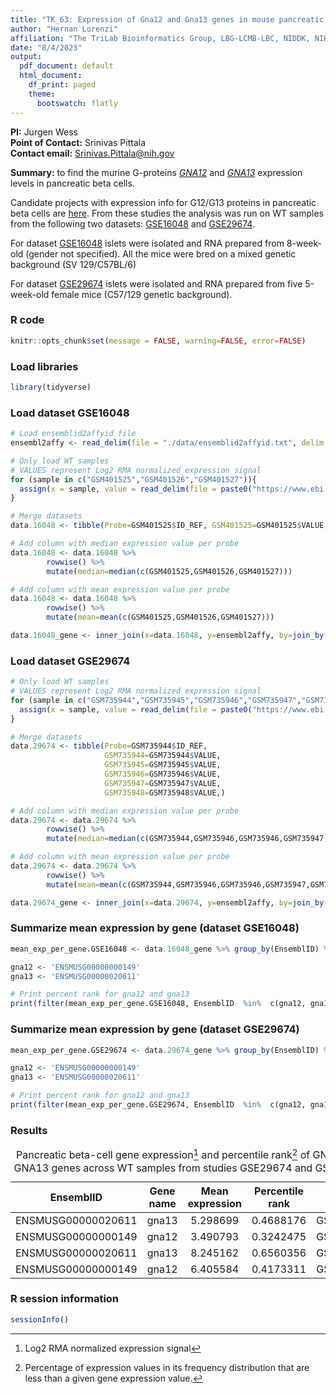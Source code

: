 ```yaml
---
title: "TK_63: Expression of Gna12 and Gna13 genes in mouse pancreatic beta cells"
author: "Hernan Lorenzi"
affiliation: "The TriLab Bioinformatics Group, LBG-LCMB-LBC, NIDDK, NIH"
date: "8/4/2023"
output:
  pdf_document: default
  html_document:
    df_print: paged
    theme:
      bootswatch: flatly
---
```


```{=html}
<style type="text/css">

h1.title {
  font-size: 38px;
  text-align: center;
}
h4.author {
  font-size: 24px;
  text-align: center;
}
h4.affiliation {
  font-size: 24px;
  text-align: center;
}
h4.date {
  font-size: 24px;
  text-align: center;
}
</style>
```
**PI:** Jurgen Wess\
**Point of Contact:** Srinivas Pittala\
**Contact email:**
[Srinivas.Pittala\@nih.gov](mailto:Contact_name@nih.gov){.email}

**Summary:** to find the murine G-proteins
[*GNA12*](https://www.uniprot.org/uniprotkb/P27600/entry) and
[*GNA13*](https://www.uniprot.org/uniprotkb/P27601/entry) expression levels in
pancreatic beta cells.

Candidate projects with expression info for G12/G13 proteins in pancreatic beta
cells are
[here](https://gcc02.safelinks.protection.outlook.com/?url=https%3A%2F%2Fwww.informatics.jax.org%2Fgxd%2Fhtexp_index%2Fsummary%3Fstructure%3Dpancreatic%2Bislet%26theilerStage%3D0%26_theilerStage%3D1%26age%3DANY%26_age%3D1%26mutatedIn%3D%26strain%3D%26sex%3D%26method%3D%26text%3D%26textScope%3DTitle%26textScope%3DDescription%26arrayExpressID%3D&data=05%7C01%7Chernan.lorenzi%40nih.gov%7Ce6ad33a500ca4594ac1208db9520044a%7C14b77578977342d58507251ca2dc2b06%7C0%7C0%7C638267736961442889%7CUnknown%7CTWFpbGZsb3d8eyJWIjoiMC4wLjAwMDAiLCJQIjoiV2luMzIiLCJBTiI6Ik1haWwiLCJXVCI6Mn0%3D%7C3000%7C%7C%7C&sdata=6PdBA9J0oLytLJ4xWeaUumRiHfvxNJm1cEvGjbXXXAQ%3D&reserved=0).
From these studies the analysis was run on WT samples from the following two
datasets:
[GSE16048](https://www.ncbi.nlm.nih.gov/projects/geo/query/acc.cgi?acc=GSE16048)
and [GSE29674](https://www.ncbi.nlm.nih.gov/geo/query/acc.cgi?acc=GSE29674).

For dataset
[GSE16048](https://www.ncbi.nlm.nih.gov/projects/geo/query/acc.cgi?acc=GSE16048)
islets were isolated and RNA prepared from 8-week-old (gender not specified).
All the mice were bred on a mixed genetic background (SV 129/C57BL/6)

For dataset
[GSE29674](https://www.ncbi.nlm.nih.gov/geo/query/acc.cgi?acc=GSE29674) islets
were isolated and RNA prepared from five 5-week-old female mice (C57/129 genetic
background).

### R code

```r
knitr::opts_chunk$set(message = FALSE, warning=FALSE, error=FALSE)
```

### Load libraries

```r
library(tidyverse)
```

### Load dataset GSE16048

```r
# Load ensemblid2affyid file
ensembl2affy <- read_delim(file = "./data/ensemblid2affyid.txt", delim = "\t", col_names = c("EnsemblID", "Affy_MOE430A_ID", "Affy_MOE430B_ID"), skip = 1)

# Only load WT samples
# VALUES represent Log2 RMA normalized expression signal
for (sample in c("GSM401525","GSM401526","GSM401527")){ 
  assign(x = sample, value = read_delim(file = paste0("https://www.ebi.ac.uk/biostudies/files/E-GEOD-16048/",sample,"_sample_table.txt"), delim = "\t"))
}

# Merge datasets
data.16048 <- tibble(Probe=GSM401525$ID_REF, GSM401525=GSM401525$VALUE, GSM401526=GSM401526$VALUE, GSM401527=GSM401527$VALUE)

# Add column with median expression value per probe
data.16048 <- data.16048 %>% 
        rowwise() %>% 
        mutate(median=median(c(GSM401525,GSM401526,GSM401527)))

# Add column with mean expression value per probe
data.16048 <- data.16048 %>% 
        rowwise() %>% 
        mutate(mean=mean(c(GSM401525,GSM401526,GSM401527)))

data.16048_gene <- inner_join(x=data.16048, y=ensembl2affy, by=join_by(Probe == Affy_MOE430A_ID))
```

### Load dataset GSE29674

```r
# Only load WT samples
# VALUES represent Log2 RMA normalized expression signal
for (sample in c("GSM735944","GSM735945","GSM735946","GSM735947","GSM735948")){ 
  assign(x = sample, value = read_delim(file = paste0("https://www.ebi.ac.uk/biostudies/files/E-GEOD-29674/",sample,"_sample_table.txt"), delim = "\t"))
}

# Merge datasets
data.29674 <- tibble(Probe=GSM735944$ID_REF, 
                     GSM735944=GSM735944$VALUE, 
                     GSM735945=GSM735945$VALUE,
                     GSM735946=GSM735946$VALUE,
                     GSM735947=GSM735947$VALUE,
                     GSM735948=GSM735948$VALUE,)

# Add column with median expression value per probe
data.29674 <- data.29674 %>% 
        rowwise() %>% 
        mutate(median=median(c(GSM735944,GSM735946,GSM735946,GSM735947,GSM735948)))

# Add column with mean expression value per probe
data.29674 <- data.29674 %>% 
        rowwise() %>% 
        mutate(mean=mean(c(GSM735944,GSM735946,GSM735946,GSM735947,GSM735948)))

data.29674_gene <- inner_join(x=data.29674, y=ensembl2affy, by=join_by(Probe == Affy_MOE430A_ID))
```

### Summarize mean expression by gene (dataset GSE16048)

```r
mean_exp_per_gene.GSE16048 <- data.16048_gene %>% group_by(EnsemblID) %>% summarise(Mean_exp=mean(mean)) %>% arrange(desc(Mean_exp)) %>% mutate(Dataset="GSE16048") %>% mutate(Percent_rank=percent_rank(Mean_exp))

gna12 <- 'ENSMUSG00000000149'
gna13 <- 'ENSMUSG00000020611'

# Print percent rank for gna12 and gna13
print(filter(mean_exp_per_gene.GSE16048, EnsemblID  %in%  c(gna12, gna13)))
```

### Summarize mean expression by gene (dataset GSE29674)

```r
mean_exp_per_gene.GSE29674 <- data.29674_gene %>% group_by(EnsemblID) %>% summarise(Mean_exp=mean(mean)) %>% arrange(desc(Mean_exp)) %>% mutate(Dataset="GSE29674") %>% mutate(Percent_rank=percent_rank(Mean_exp))

gna12 <- 'ENSMUSG00000000149'
gna13 <- 'ENSMUSG00000020611'

# Print percent rank for gna12 and gna13
print(filter(mean_exp_per_gene.GSE29674, EnsemblID  %in%  c(gna12, gna13)))
```

### Results

| **EnsemblID**      | **Gene name** | **Mean expression** | **Percentile rank** | **Study** |
|----------------|:--------------:|:--------------:|:--------------:|:--------------:|
| ENSMUSG00000020611 |     gna13     |      5.298699       |      0.4688176      | GSE29674  |
| ENSMUSG00000000149 |     gna12     |      3.490793       |      0.3242475      | GSE29674  |
| ENSMUSG00000020611 |     gna13     |      8.245162       |      0.6560356      | GSE16048  |
| ENSMUSG00000000149 |     gna12     |      6.405584       |      0.4173311      | GSE16048  |

: Pancreatic beta-cell gene expression[^1] and percentile rank[^2] of GNA12 and
GNA13 genes across WT samples from studies GSE29674 and GSE16048.

[^1]: Log2 RMA normalized expression signal

[^2]: Percentage of expression values in its frequency distribution that are
    less than a given gene expression value.

### R session information

```r
sessionInfo()
```
